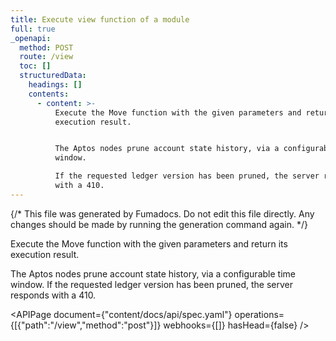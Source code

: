 ```yaml
---
title: Execute view function of a module
full: true
_openapi:
  method: POST
  route: /view
  toc: []
  structuredData:
    headings: []
    contents:
      - content: >-
          Execute the Move function with the given parameters and return its
          execution result.


          The Aptos nodes prune account state history, via a configurable time
          window.

          If the requested ledger version has been pruned, the server responds
          with a 410.
---
```


{/* This file was generated by Fumadocs. Do not edit this file directly. Any changes should be made by running the generation command again. */}

Execute the Move function with the given parameters and return its execution result.

The Aptos nodes prune account state history, via a configurable time window.
If the requested ledger version has been pruned, the server responds with a 410.

<APIPage document={"content/docs/api/spec.yaml"} operations={[{"path":"/view","method":"post"}]} webhooks={[]} hasHead={false} />